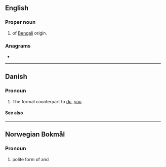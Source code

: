 {{also|Appendix:Variations of "de"}}
==English==

===Proper noun===
{{en-proper noun}}

# {{surname|from=India|dot=}} of [[Bengali]] origin.

===Anagrams===
* {{anagrams|en|-ed|-èd|E.D.|ED|Ed|Ed.|ed|ed-|ed.}}

----

==Danish==

===Pronoun===
{{head|da|pronoun}}

# {{lb|da|personal}} The formal counterpart to [[du#Danish|du]], [[you#English|you]].

====See also====
{{Danish personal pronouns}}

----

==Norwegian Bokmål==

===Pronoun===
{{head|nb|pronoun}}

# {{lb|nb|rare}} polite form of {{l|nb|du}} and {{l|nb|dere}}